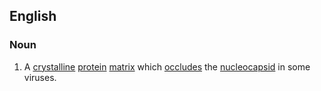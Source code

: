 ==English==

===Noun===
{{en-noun|head=[[occlusion body]]|occlusion bodies}}

# {{label|en|virology}} A [[crystalline]] [[protein]] [[matrix]] which [[occlude]]s the [[nucleocapsid]] in some viruses.